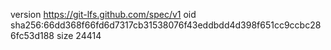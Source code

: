 version https://git-lfs.github.com/spec/v1
oid sha256:66dd368f66fd6d7317cb31538076f43eddbdd4d398f651cc9ccbc286fc53d188
size 24414
